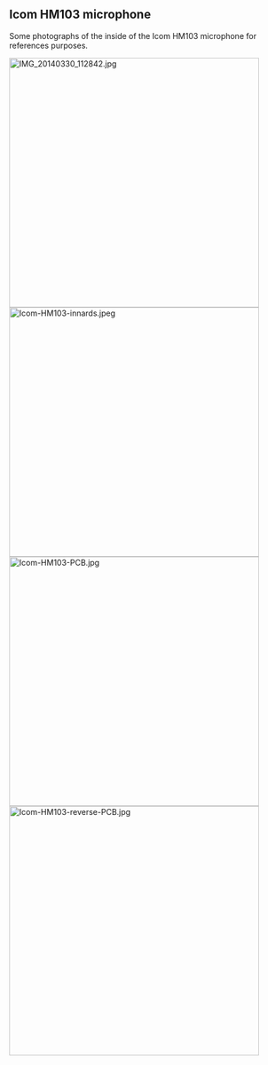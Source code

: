 
== Icom HM103 microphone ==

Some photographs of the inside of the Icom HM103 microphone for references purposes.

[[File:IMG_20140330_112842.jpg|450px]]
[[File:Icom-HM103-innards.jpeg|450px]]
[[File:Icom-HM103-PCB.jpg|450px]]
[[File:Icom-HM103-reverse-PCB.jpg|450px]]